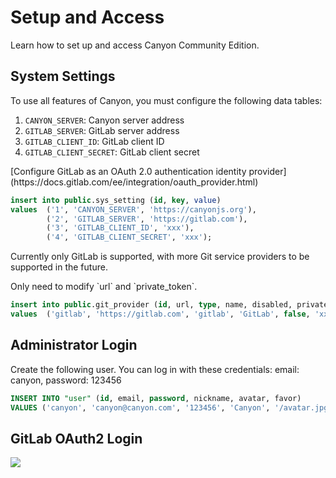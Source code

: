 # Setup and Access

Learn how to set up and access Canyon Community Edition.

## System Settings

To use all features of Canyon, you must configure the following data tables:

1. `CANYON_SERVER`: Canyon server address
2. `GITLAB_SERVER`: GitLab server address
3. `GITLAB_CLIENT_ID`: GitLab client ID
4. `GITLAB_CLIENT_SECRET`: GitLab client secret


<Callout type="info" emoji="ℹ️">
  [Configure GitLab as an OAuth 2.0 authentication identity provider](https://docs.gitlab.com/ee/integration/oauth_provider.html)
</Callout>


```sql copy
insert into public.sys_setting (id, key, value)
values  ('1', 'CANYON_SERVER', 'https://canyonjs.org'),
        ('2', 'GITLAB_SERVER', 'https://gitlab.com'),
        ('3', 'GITLAB_CLIENT_ID', 'xxx'),
        ('4', 'GITLAB_CLIENT_SECRET', 'xxx');
```

Currently only GitLab is supported, with more Git service providers to be supported in the future.


<Callout type="info" emoji="ℹ️">
  Only need to modify `url` and `private_token`.
</Callout>

```sql copy
insert into public.git_provider (id, url, type, name, disabled, private_token)
values  ('gitlab', 'https://gitlab.com', 'gitlab', 'GitLab', false, 'xxx');
```

## Administrator Login

Create the following user. You can log in with these credentials: email: canyon, password: 123456

```sql copy
INSERT INTO "user" (id, email, password, nickname, avatar, favor)
VALUES ('canyon', 'canyon@canyon.com', '123456', 'Canyon', '/avatar.jpg', '');
```

## GitLab OAuth2 Login

![](https://cdn.jsdelivr.net/gh/canyon-project/assets/docs/static/documentation/self-host/community-edition/login.png)

